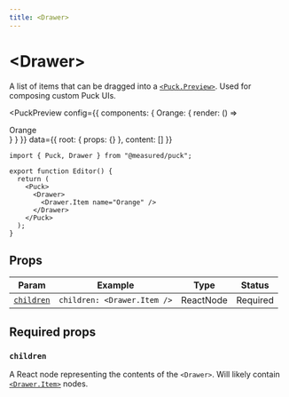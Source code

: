 ```yaml
---
title: <Drawer>
---
```



# \<Drawer\>

A list of items that can be dragged into a [`<Puck.Preview>`](puck-preview). Used for composing custom Puck UIs.

<PuckPreview
  config={{ components: { Orange: { render: () => <div>Orange</div> } } }}
  data={{ root: { props: {} }, content: [] }}
>
  <Drawer>
    <Drawer.Item name="Orange" />
  </Drawer>
</PuckPreview>

```tsx showLineNumbers copy {6-8} /Drawer/1
import { Puck, Drawer } from "@measured/puck";

export function Editor() {
  return (
    <Puck>
      <Drawer>
        <Drawer.Item name="Orange" />
      </Drawer>
    </Puck>
  );
}
```

## Props

| Param                   | Example                     | Type      | Status   |
| ----------------------- | --------------------------- | --------- | -------- |
| [`children`](#children) | `children: <Drawer.Item />` | ReactNode | Required |

## Required props

### `children`

A React node representing the contents of the `<Drawer>`. Will likely contain [`<Drawer.Item>`](drawer-item) nodes.
